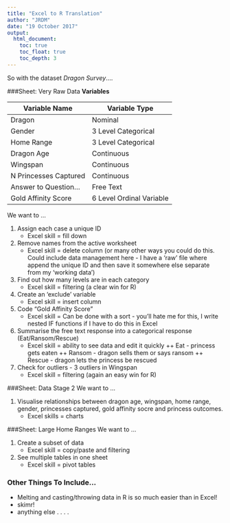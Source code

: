 ---
title: "Excel to R Translation"
author: "JRDM"
date: "19 October 2017"
output: 
  html_document:
    toc: true 
    toc_float: true
    toc_depth: 3
---


So with the dataset *Dragon Survey*....

###Sheet: Very Raw Data
**Variables**

Variable Name         |Variable Type
----------------------|--------------------------
Dragon                |Nominal
Gender                |3 Level Categorical
Home Range            |3 Level Categorical
Dragon Age            | Continuous
Wingspan              | Continuous
N Princesses Captured | Continuous
Answer to Question... |Free Text
Gold Affinity Score   |6 Level Ordinal Variable

We want to ...

1. Assign each case a unique ID
    + Excel skill = fill down
2. Remove names from the active worksheet
    + Excel skill = delete column (or many other ways you could do this. Could include data management here - I have a 'raw' file where append the unique ID and then save it somewhere else separate from my 'working data')
3. Find out how many levels are in each category
    + Excel skill = filtering (a clear win for R)
4. Create an 'exclude' variable
    + Excel skill = insert column
5. Code "Gold Affinity Score"
    + Excel skill = Can be done with a sort - you'll hate me for this, I write nested IF functions if I have to do this in Excel
6. Summarise the free text response into a categorical response (Eat/Ransom/Rescue)
    + Excel skill = ability to see data and edit it quickly
      ++ Eat - princess gets eaten
      ++ Ransom - dragon sells them or says ransom
      ++ Rescue - dragon lets the princess be rescued
7. Check for outliers - 3 outliers in Wingspan
    + Excel skill = filtering (again an easy win for R)
  
###Sheet: Data Stage 2
We want to ...

1. Visualise relationships between dragon age, wingspan, home range, gender, princesses captured, gold affinity socre and princess outcomes.
    + Excel skills = charts 
  
###Sheet: Large Home Ranges
We want to ...

1. Create a subset of data 
    + Excel skill = copy/paste and filtering 
2. See multiple tables in one sheet
    + Excel skill = pivot tables



### Other Things To Include...
* Melting and casting/throwing data in R is so much easier than in Excel! 
* skimr!
* anything else . . . .

